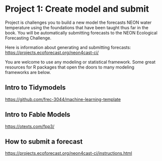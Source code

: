# Project 1: Create model and submit

Project is challenges you to build a new model the forecasts NEON water temperature using the foundations that have been taught thus far in the book.  You will be automatically submitting forecasts to the NEON Ecological Forecasting Challenge.  

Here is information about generating and submitting forecasts: <https://projects.ecoforecast.org/neon4cast-ci/>

You are welcome to use any modeling or statistical framework.  Some great resources for R packages that open the doors to many modeling frameworks are below.  

## Intro to Tidymodels

<https://github.com/frec-3044/machine-learning-template>

## Intro to Fable Models

<https://otexts.com/fpp3/>

## How to submit a forecast

<https://projects.ecoforecast.org/neon4cast-ci/instructions.html>
